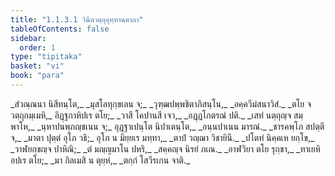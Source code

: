 ```yaml
---
title: "1.1.3.1 วินีตวตฺถุอุทฺทานคาถา"
tableOfContents: false
sidebar:
  order: 1
type: "tipitaka"
basket: "vi"
book: "para"
---
```



<DynamicBreadcrumb />

<Paragraph number="451" type="verses" book="para">
_สํวณฺณนา นิสีทนฺโต,_  
_มุสโลทุกฺขเลน จ;_  
_วุฑฺฒปพฺพชิตาภิสนฺโน,_  
_อคฺควีมํสนาวิสํ._  

</Paragraph>

<Paragraph number="452" type="verses" book="para">
_ตโย จ วตฺถุกมฺเมหิ,_  
อิฏฺฐกาหิปเร ตโย;_  
_วาสี โคปานสี เจว,_  
_อฏฺฏโกตรณํ ปติ._  

</Paragraph>

<Paragraph number="453" type="verses" book="para">
_เสทํ นตฺถุญฺจ สมฺพาโห,_  
_นฺหาปนพฺภญฺชเนน จ;_  
อุฏฺฐาเปนฺโต นิปาเตนฺโต,_  
_อนฺนปาเนน มารณํ._  

</Paragraph>

<Paragraph number="454" type="verses" book="para">
_ชารคพฺโภ สปตฺตี จ,_  
_มาตา ปุตฺตํ อุโภ วธิ;_  
อุโภ น มิยฺยเร มทฺทา,_  
_ตาปํ วญฺฌา วิชายินี._  

</Paragraph>

<Paragraph number="455" type="verses" book="para">
_ปโตทํ นิคฺคเห ยกฺโข,_  
_วาฬยกฺขญฺจ ปาหิณิ;_  
_ตํ มญฺญมาโน ปหริ,_  
_สคฺคญฺจ นิรยํ ภเณ._  

</Paragraph>

<Paragraph number="456" type="verses" book="para">
_อาฬวิยา ตโย รุกฺขา,_  
_ทาเยหิ อปเร ตโย;_  
_มา กิลเมสิ น ตุยฺหํ,_  
_ตกฺกํ โสวีรเกน จาติ._
</Paragraph>